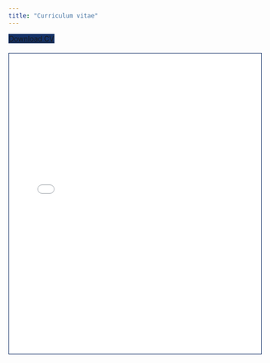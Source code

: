 ```yaml
---
title: "Curriculum vitae"
---
```


```{=html}

<div class="container text-center mt-4" >
  <a href="cv_torres-munguía.pdf" class="btn custom-btn mt-5" style="border:1px solid #153268; background-color: #153268;" download>
    <i class="fas fa-cloud-arrow-down"></i> Download CV
  </a>

  <div style="margin-bottom: 20px;"></div>

  <div class="embed-container">
    <iframe src="cv_torres-munguía.pdf" width="100%" height="600px" style="border:1px solid #153268;"></iframe>
  </div>
</div>

```
